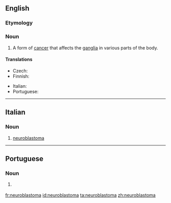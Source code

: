 ==English==
{{wikipedia}}

===Etymology===
{{prefix|lang=en|neuro|blastoma}}

===Noun===
{{en-noun|s|neuroblastomata}}

# {{label|en|oncology}} A form of [[cancer]] that affects the [[ganglia]] in various parts of the body.

====Translations====
{{trans-top|form of cancer}}
* Czech: {{t|cs|neuroblastom|m}}
* Finnish: {{t|fi|neuroblastooma}}
{{trans-mid}}
* Italian: {{t|it|neuroblastoma|m}}
* Portuguese: {{t|pt|neuroblastoma|m}}
{{trans-bottom}}

----

==Italian==
{{wikipedia|lang=it}}

===Noun===
{{it-noun|m}}

# {{label|it|oncology}} [[#English|neuroblastoma]]

----

==Portuguese==

===Noun===
{{pt-noun|m}}

# {{lb|pt|oncology}} {{l|en|neuroblastoma}} {{gloss|cancer affecting the ganglia}}

[[fr:neuroblastoma]]
[[id:neuroblastoma]]
[[ta:neuroblastoma]]
[[zh:neuroblastoma]]